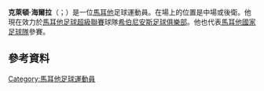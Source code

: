 '''克萊頓·海爾拉'''（{{lang-mt|Clayton Failla}}；{{bd|1986年|1月8日|catIdx=Failla}}）是一位[[馬耳他|馬耳他]]足球運動員。在場上的位置是中場或後衛。他現在效力於[[馬耳他足球超級聯賽|馬耳他足球超級聯賽]]球隊[[希伯尼安斯足球俱樂部|希伯尼安斯足球俱樂部]]。他也代表[[馬耳他國家足球隊|馬耳他國家足球隊]]參賽。

==參考資料==
{{Reflist}}

{{DEFAULTSORT: Failla, Clayton}}
[[Category:馬耳他足球運動員|Category:馬耳他足球運動員]]